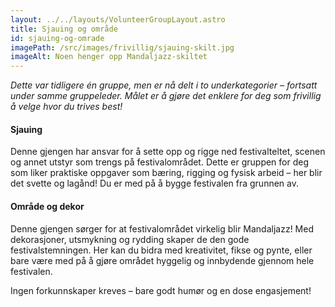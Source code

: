 ```yaml
---
layout: ../../layouts/VolunteerGroupLayout.astro
title: Sjauing og område
id: sjauing-og-omrade
imagePath: /src/images/frivillig/sjauing-skilt.jpg
imageAlt: Noen henger opp Mandaljazz-skiltet
---
```


_Dette var tidligere én gruppe, men er nå delt i to underkategorier – fortsatt under samme gruppeleder. Målet er å gjøre det enklere for deg som frivillig å velge hvor du trives best!_

#### Sjauing

Denne gjengen har ansvar for å sette opp og rigge ned festivalteltet, scenen og annet utstyr som trengs på festivalområdet. Dette er gruppen for deg som liker praktiske oppgaver som bæring, rigging og fysisk arbeid – her blir det svette og lagånd! Du er med på å bygge festivalen fra grunnen av.

#### Område og dekor

Denne gjengen sørger for at festivalområdet virkelig blir Mandaljazz! Med dekorasjoner, utsmykning og rydding skaper de den gode festivalstemningen. Her kan du bidra med kreativitet, fikse og pynte, eller bare være med på å gjøre området hyggelig og innbydende gjennom hele festivalen.

Ingen forkunnskaper kreves – bare godt humør og en dose engasjement!
